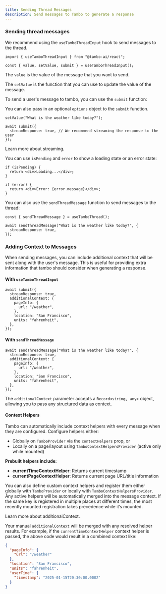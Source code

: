```yaml
---
title: Sending Thread Messages
description: Send messages to Tambo to generate a response
---
```


### Sending thread messages

We recommend using the `useTamboThreadInput` hook to send messages to the thread.

```tsx
import { useTamboThreadInput } from "@tambo-ai/react";

const { value, setValue, submit } = useTamboThreadInput();
```

The `value` is the value of the message that you want to send.

The `setValue` is the function that you can use to update the value of the message.

To send a user's message to tambo, you can use the `submit` function:

You can also pass in an optional `options` object to the `submit` function.

```tsx
setValue("What is the weather like today?");

await submit({
  streamResponse: true, // We recommend streaming the response to the user
});
```


<Cards>
  <Card title="Streaming" href="/docs/concepts/streaming">
    Learn more about streaming.
  </Card>
</Cards>

You can use `isPending` and `error` to show a loading state or an error state:

```tsx
if (isPending) {
  return <div>Loading...</div>;
}
```

```tsx
if (error) {
  return <div>Error: {error.message}</div>;
}
```

You can also use the `sendThreadMessage` function to send messages to the thread:

```tsx
const { sendThreadMessage } = useTamboThread();

await sendThreadMessage("What is the weather like today?", {
  streamResponse: true,
});
```

### Adding Context to Messages

When sending messages, you can include additional context that will be sent along with the user's message. This is useful for providing extra information that tambo should consider when generating a response.

#### With `useTamboThreadInput`

```tsx
await submit({
  streamResponse: true,
  additionalContext: {
    pageInfo: {
      url: "/weather",
    },
    location: "San Francisco",
    units: "fahrenheit",
  },
});
```

#### With `sendThreadMessage`

```tsx
await sendThreadMessage("What is the weather like today?", {
  streamResponse: true,
  additionalContext: {
    pageInfo: {
      url: "/weather",
    },
    location: "San Francisco",
    units: "fahrenheit",
  },
});
```

The `additionalContext` parameter accepts a `Record<string, any>` object, allowing you to pass any structured data as context.

#### Context Helpers

Tambo can automatically include context helpers with every message when they are configured. Configure helpers either:

- Globally on `TamboProvider` via the `contextHelpers` prop, or
- Locally on a page/layout using `TamboContextHelpersProvider` (active only while mounted)

**Prebuilt helpers include:**

- **currentTimeContextHelper**: Returns current timestamp
- **currentPageContextHelper**: Returns current page URL/title information

You can also define custom context helpers and register them either globally with `TamboProvider` or locally with `TamboContextHelpersProvider`. Any active helpers will be automatically merged into the message context. If the same key is registered in multiple places at different times, the most recently mounted registration takes precedence while it’s mounted.

<Cards>
  <Card title="Additional Context" href="/concepts/additional-context">
    Learn more about additionalContext.
  </Card>
</Cards>

Your manual `additionalContext` will be merged with any resolved helper results. For example, if the `currentTimeContextHelper` context helper is passed, the above code would result in a combined context like:

```json
{
  "pageInfo": {
    "url": "/weather"
  },
  "location": "San Francisco",
  "units": "fahrenheit",
  "userTime": {
    "timestamp": "2025-01-15T20:30:00.000Z"
  }
}
```
